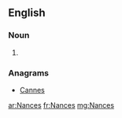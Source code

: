 ==English==

===Noun===
{{head|en|plural}}

# {{plural of|Nance|lang=en|nocat=1}}

===Anagrams===
* [[Cannes#English|Cannes]]

[[ar:Nances]]
[[fr:Nances]]
[[mg:Nances]]